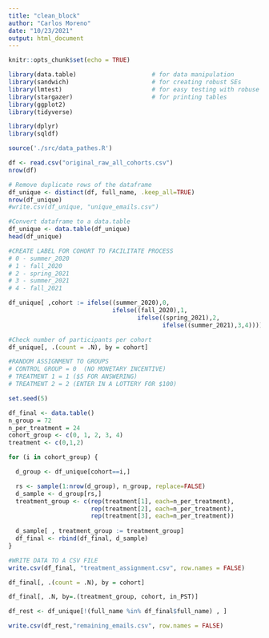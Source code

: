 ```yaml
---
title: "clean_block"
author: "Carlos Moreno"
date: "10/23/2021"
output: html_document
---
```


```r
knitr::opts_chunk$set(echo = TRUE)
```

```r
library(data.table)                     # for data manipulation 
library(sandwich)                       # for creating robust SEs 
library(lmtest)                         # for easy testing with robuse SEs
library(stargazer)                      # for printing tables 
library(ggplot2)
library(tidyverse)

library(dplyr)
library(sqldf)

source('./src/data_pathes.R')
```

```r
df <- read.csv("original_raw_all_cohorts.csv")
nrow(df)
```


```r
# Remove duplicate rows of the dataframe
df_unique <- distinct(df, full_name, .keep_all=TRUE)
nrow(df_unique)
#write.csv(df_unique, "unique_emails.csv")
```

```r
#Convert dataframe to a data.table
df_unique <- data.table(df_unique)
head(df_unique)
```


```r
#CREATE LABEL FOR COHORT TO FACILITATE PROCESS
# 0 - summer_2020
# 1 - fall_2020
# 2 - spring_2021
# 3 - summer_2021
# 4 - fall_2021

df_unique[ ,cohort := ifelse((summer_2020),0,
                             ifelse((fall_2020),1,
                                    ifelse((spring_2021),2,
                                           ifelse((summer_2021),3,4))))]
```


```r
#Check number of participants per cohort
df_unique[, .(count = .N), by = cohort]
```


```r
#RANDOM ASSIGNMENT TO GROUPS
# CONTROL GROUP = 0  (NO MONETARY INCENTIVE)
# TREATMENT 1 = 1 ($5 FOR ANSWERING)
# TREATMENT 2 = 2 (ENTER IN A LOTTERY FOR $100)

set.seed(5)

df_final <- data.table()
n_group = 72
n_per_treatment = 24
cohort_group <- c(0, 1, 2, 3, 4)
treatment <- c(0,1,2)

for (i in cohort_group) {

  d_group <- df_unique[cohort==i,]

  rs <- sample(1:nrow(d_group), n_group, replace=FALSE)
  d_sample <- d_group[rs,]
  treatment_group <- c(rep(treatment[1], each=n_per_treatment),
                       rep(treatment[2], each=n_per_treatment),
                       rep(treatment[3], each=n_per_treatment))
  
  d_sample[ , treatment_group := treatment_group]
  df_final <- rbind(df_final, d_sample)
}


```

```r
#WRITE DATA TO A CSV FILE
write.csv(df_final, "treatment_assignment.csv", row.names = FALSE)

```

```r
df_final[, .(count = .N), by = cohort]
```


```r
df_final[, .N, by=.(treatment_group, cohort, in_PST)]
```


```r
df_rest <- df_unique[!(full_name %in% df_final$full_name) , ]
```

```r
write.csv(df_rest,"remaining_emails.csv", row.names = FALSE)
```









